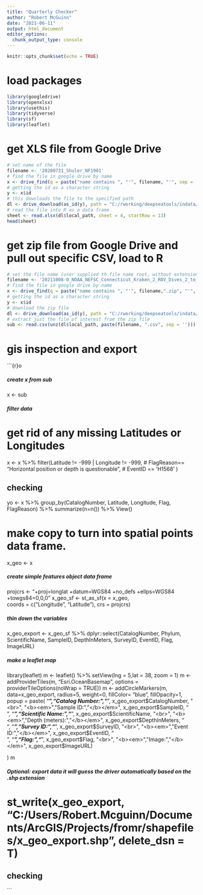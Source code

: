 ```yaml
---
title: "Quarterly Checker"
author: "Robert McGuinn"
date: "2021-06-11"
output: html_document
editor_options: 
  chunk_output_type: console
---
```


```r
knitr::opts_chunk$set(echo = TRUE)
```

# load packages

```r
library(googledrive)
library(openxlsx)
library(usethis)
library(tidyverse)
library(sf)
library(leaflet)
```

# get XLS file from Google Drive

```r
# set name of the file
filename <- '20200731_Shuler_NF1901'
# find the file in google drive by name
x <- drive_find(q = paste("name contains ", "'", filename, "'", sep = ''))
# getting the id as a character string
y <- x$id
# this downloads the file to the specified path
dl <- drive_download(as_id(y), path = "C:/rworking/deepseatools/indata/sheet.xlsx", overwrite = TRUE)
# read the file into R as a data frame
sheet <- read.xlsx(dl$local_path, sheet = 4, startRow = 13)
head(sheet)
```

# get zip file from Google Drive and pull out specific CSV, load to R

```r
# set the file name (user supplied th file name root, without extension)
filename <- '20211008-0_NOAA_NEFSC_Connecticut_Kraken_2_ROV_Dives_2_to_15_Packer_2014_2014'
# find the file in google drive by name
x <- drive_find(q = paste("name contains ", "'", filename,".zip", "'", sep = ''))
# getting the id as a character string
y <- x$id
# download the zip file
dl <- drive_download(as_id(y), path = "C:/rworking/deepseatools/indata/file.zip", overwrite = TRUE)
# extract just the file of interest from the zip file
sub <- read.csv(unz(dl$local_path, paste(filename, ".csv", sep = '')))

```

# gis inspection and export

```{r}o

##### create x from sub #####
x <- sub

##### filter data #####

# get rid of any missing Latitudes or Longitudes
x <- x %>% filter(Latitude != -999 | 
                    Longitude != -999, 
                   # FlagReason== "Horizontal position or depth is questionable", 
                   # EventID == 'H1568'
                    )

## checking 

yo <- x %>% 
  group_by(CatalogNumber, Latitude, Longitude, Flag, FlagReason) %>% 
  summarize(n=n()) %>% View()


# make copy to turn into spatial points data frame.
x_geo <- x

##### create simple features object data frame #####
projcrs <- "+proj=longlat +datum=WGS84 +no_defs +ellps=WGS84 +towgs84=0,0,0"
x_geo_sf <- st_as_sf(x = x_geo,                         
           coords = c("Longitude", "Latitude"),
           crs = projcrs)

##### thin down the variables #####
x_geo_export <- x_geo_sf %>% dplyr::select(CatalogNumber, Phylum, ScientificName, SampleID, DepthInMeters, SurveyID, EventID, Flag, ImageURL)

##### make a leaflet map #####
library(leaflet)
m <- leaflet() %>% setView(lng = 5,lat = 38, zoom = 1)
m <- addProviderTiles(m, "Esri.OceanBasemap",  options = providerTileOptions(noWrap = TRUE))
m <- addCircleMarkers(m, data=x_geo_export, 
                        radius=5, 
                        weight=0, 
                        fillColor= "blue", 
                        fillOpacity=1,
                        popup = paste(
                          "<b><em>","Catalog Number:","</b></em>", x_geo_export$CatalogNumber, "<br>",
                          "<b><em>","Sample ID:","</b></em>", x_geo_export$SampleID, "<br>",
                          "<b><em>","Scientific Name:","</b></em>", x_geo_export$ScientificName, "<br>",
                          "<b><em>","Depth (meters):","</b></em>", x_geo_export$DepthInMeters, "<br>",
                          "<b><em>","Survey ID:","</b></em>", x_geo_export$SurveyID, "<br>",
                          "<b><em>","Event ID:","</b></em>", x_geo_export$EventID, "<br>",
                          "<b><em>","Flag:","</b></em>", x_geo_export$Flag, "<br>",
                          "<b><em>","Image:","</b></em>", x_geo_export$ImageURL)
                                  
  )
m

##### Optional: export data it will guess the driver automatically based on the .shp extension #####
# st_write(x_geo_export, "C:/Users/Robert.Mcguinn/Documents/ArcGIS/Projects/fromr/shapefiles/x_geo_export.shp", delete_dsn = T)

## checking 



```

